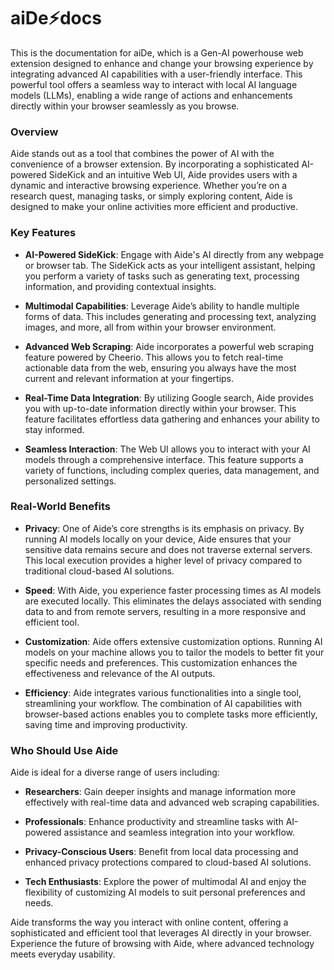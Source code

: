 # aiDe⚡docs

This is the documentation for aiDe, which is a Gen-AI powerhouse web extension designed to enhance and change your browsing experience by integrating advanced AI capabilities with a user-friendly interface. This powerful tool offers a seamless way to interact with local AI language models (LLMs), enabling a wide range of actions and enhancements directly within your browser seamlessly as you browse.

### Overview

Aide stands out as a tool that combines the power of AI with the convenience of a browser extension. By incorporating a sophisticated AI-powered SideKick and an intuitive Web UI, Aide provides users with a dynamic and interactive browsing experience. Whether you’re on a research quest, managing tasks, or simply exploring content, Aide is designed to make your online activities more efficient and productive.

### Key Features

- **AI-Powered SideKick**: Engage with Aide's AI directly from any webpage or browser tab. The SideKick acts as your intelligent assistant, helping you perform a variety of tasks such as generating text, processing information, and providing contextual insights.

- **Multimodal Capabilities**: Leverage Aide’s ability to handle multiple forms of data. This includes generating and processing text, analyzing images, and more, all from within your browser environment.

- **Advanced Web Scraping**: Aide incorporates a powerful web scraping feature powered by Cheerio. This allows you to fetch real-time actionable data from the web, ensuring you always have the most current and relevant information at your fingertips.

- **Real-Time Data Integration**: By utilizing Google search, Aide provides you with up-to-date information directly within your browser. This feature facilitates effortless data gathering and enhances your ability to stay informed.

- **Seamless Interaction**: The Web UI allows you to interact with your AI models through a comprehensive interface. This feature supports a variety of functions, including complex queries, data management, and personalized settings.

### Real-World Benefits

- **Privacy**: One of Aide’s core strengths is its emphasis on privacy. By running AI models locally on your device, Aide ensures that your sensitive data remains secure and does not traverse external servers. This local execution provides a higher level of privacy compared to traditional cloud-based AI solutions.

- **Speed**: With Aide, you experience faster processing times as AI models are executed locally. This eliminates the delays associated with sending data to and from remote servers, resulting in a more responsive and efficient tool.

- **Customization**: Aide offers extensive customization options. Running AI models on your machine allows you to tailor the models to better fit your specific needs and preferences. This customization enhances the effectiveness and relevance of the AI outputs.

- **Efficiency**: Aide integrates various functionalities into a single tool, streamlining your workflow. The combination of AI capabilities with browser-based actions enables you to complete tasks more efficiently, saving time and improving productivity.

### Who Should Use Aide

Aide is ideal for a diverse range of users including:

- **Researchers**: Gain deeper insights and manage information more effectively with real-time data and advanced web scraping capabilities.

- **Professionals**: Enhance productivity and streamline tasks with AI-powered assistance and seamless integration into your workflow.

- **Privacy-Conscious Users**: Benefit from local data processing and enhanced privacy protections compared to cloud-based AI solutions.

- **Tech Enthusiasts**: Explore the power of multimodal AI and enjoy the flexibility of customizing AI models to suit personal preferences and needs.

Aide transforms the way you interact with online content, offering a sophisticated and efficient tool that leverages AI directly in your browser. Experience the future of browsing with Aide, where advanced technology meets everyday usability.
